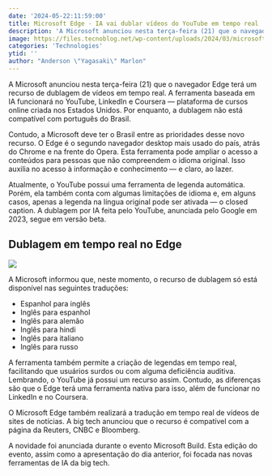 ```yaml
---
date: '2024-05-22:11:59:00'
title: Microsoft Edge - IA vai dublar vídeos do YouTube em tempo real
description: 'A Microsoft anunciou nesta terça-feira (21) que o navegador Edge terá um recurso de dublagem de vídeos em tempo real. A ferramenta baseada em IA funcionará no YouTube, LinkedIn e Coursera — plataforma de cursos online criada nos Estados Unidos. Por enquanto, a dublagem não está compatível com português do Brasil.'
image: https://files.tecnoblog.net/wp-content/uploads/2024/03/microsoft-edge-navegador-1060x596.jpg
categories: 'Technologies'
ytid: ''
author: "Anderson \"Yagasaki\" Marlon"
---
```


A Microsoft anunciou nesta terça-feira (21) que o navegador Edge terá um recurso de dublagem de vídeos em tempo real. A ferramenta baseada em IA funcionará no YouTube, LinkedIn e Coursera — plataforma de cursos online criada nos Estados Unidos. Por enquanto, a dublagem não está compatível com português do Brasil.

Contudo, a Microsoft deve ter o Brasil entre as prioridades desse novo recurso. O Edge é o segundo navegador desktop mais usado do país, atrás do Chrome e na frente do Opera. Esta ferramenta pode ampliar o acesso a conteúdos para pessoas que não compreendem o idioma original. Isso auxilia no acesso à informação e conhecimento — e claro, ao lazer.

Atualmente, o YouTube possui uma ferramenta de legenda automática. Porém, ela também conta com algumas limitações de idioma e, em alguns casos, apenas a legenda na língua original pode ser ativada — o closed caption. A dublagem por IA feita pelo YouTube, anunciada pelo Google em 2023, segue em versão beta.

## Dublagem em tempo real no Edge

![](https://files.tecnoblog.net/wp-content/uploads/2022/04/microsoft-edge-1060x596-1.jpg)

A Microsoft informou que, neste momento, o recurso de dublagem só está disponível nas seguintes traduções:

- Espanhol para inglês
- Inglês para espanhol
- Inglês para alemão
- Inglês para hindi
- Inglês para italiano
- Inglês para russo

A ferramenta também permite a criação de legendas em tempo real, facilitando que usuários surdos ou com alguma deficiência auditiva. Lembrando, o YouTube já possui um recurso assim. Contudo, as diferenças são que o Edge terá uma ferramenta nativa para isso, além de funcionar no LinkedIn e no Coursera.

O Microsoft Edge também realizará a tradução em tempo real de vídeos de sites de notícias. A big tech anunciou que o recurso é compatível com a página da Reuters, CNBC e Bloomberg.

A novidade foi anunciada durante o evento Microsoft Build. Esta edição do evento, assim como a apresentação do dia anterior, foi focada nas novas ferramentas de IA da big tech.
